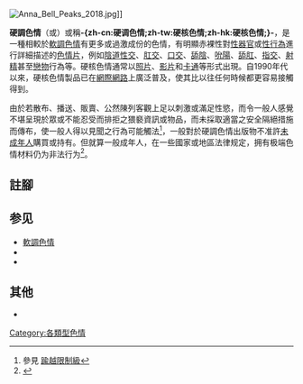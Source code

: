 {{NoteTA
|T=zh-cn:硬核色情;zh-tw:硬調色情;zh-hk:硬調色情;
|1=zh-cn:硬核色情;zh-tw:硬調色情;zh-hk:硬調色情;
}}
{{Refimprove|time=2011-02-28T10:45:55+00:00}}
[[File:Anna_Bell_Peaks_2018.jpg|thumb]]]]

'''硬調色情'''（{{Lang-en|Hardcore pornography}}或{{Lang|en|hardcore porn}}）或稱'''-{zh-cn:硬调色情;zh-tw:硬核色情;zh-hk:硬核色情;}-'''，是一種相較於[[軟調色情|軟調色情]]有更多或過激成份的色情，有明顯赤裸性對[[性器官|性器官]]或[[性行為|性行為]]進行詳細描述的[[色情片|色情片]]，例如[[陰道性交|陰道性交]]、[[肛交|肛交]]、[[口交|口交]]、[[舔陰|舔陰]]、[[吮陽|吮陽]]、[[舔肛|舔肛]]、[[指交|指交]]、[[射精|射精]]甚至[[戀物|戀物]]行為等。硬核色情通常以[[照片|照片]]、[[视频|影片]]和[[卡通|卡通]]等形式出現。自1990年代以來，硬核色情製品已在[[網際網路|網際網路]]上廣泛普及，使其比以往任何時候都更容易接觸得到。

由於若散布、播送、販賣、公然陳列客觀上足以刺激或滿足性慾，而令一般人感覺不堪呈現於眾或不能忍受而排拒之猥褻資訊或物品，而未採取適當之安全隔絕措施而傳布，使一般人得以見聞之行為可能觸法<ref>參見 [[踰越限制級|踰越限制級]]</ref>，一般對於硬調色情出版物不准許[[未成年人|未成年人]]購買或持有。但就算一般成年人，在一些國家或地區法律规定，拥有极端色情材料仍为非法行为<ref>{{Cite news |title=前央视主播罗森友被捕 因电脑里藏有800部色情片 |url=http://www.chinanews.com/yl/2013/02-19/4575098.shtml |date=2013-02-19 |work=武汉晚报 |publisher=中国新闻网 |quote=据[[太陽報_(英國)|英国《太阳报》]]报道，一名40岁的罗姓华裔男子，被英国警方发现……包括重口味色情片……法官查尔斯·宽说：‘这起案件将会在下月宣判，他面临的最高刑罚为监禁三年。’ |accessdate=2013-02-19 |archive-date=2014-03-10 |archive-url=https://web.archive.org/web/20140310024539/http://www.chinanews.com/yl/2013/02-19/4575098.shtml |dead-url=no }}</ref>。

==註腳==
{{reflist}}

==参见==
*[[軟調色情|軟調色情]]
*{{tsl|en|List of pornographic sub-genres|色情次類型列表}}
*{{tsl|en|Gonzo pornography|剛左色情}}

==其他==
*{{tsl|en|Unsimulated sex|真實性愛}}

{{色情}}
{{porn-stub}}
[[Category:各類型色情|Category:各類型色情]]